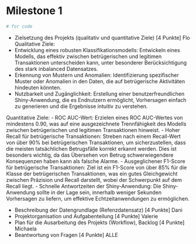 # Milestone 1 

```r
# for code
```
* Zielsetzung des Projekts (qualitativ und quantitative Ziele) [4 Punkte] Flo
Qualitative Ziele:
- Entwicklung eines robusten Klassifikationsmodells: Entwickeln eines Modells, das effektiv zwischen betrügerischen und legitimen Transaktionen unterscheiden kann, unter besonderer Berücksichtigung des stark inbalanced Datensatzes.
- Erkennung von Mustern und Anomalien: Identifizierung spezifischer Muster oder Anomalien in den Daten, die auf betrügerische Aktivitäten hindeuten könnten.
- Nutzbarkeit und Zugänglichkeit: Erstellung einer benutzerfreundlichen Shiny-Anwendung, die es Endnutzern ermöglicht, Vorhersagen einfach zu generieren und die Ergebnisse intuitiv zu verstehen.

Quantitative Ziele:
- ROC AUC-Wert: Erzielen eines ROC AUC-Wertes von mindestens 0.90, was auf eine ausgezeichnete Trennfähigkeit des Modells zwischen betrügerischen und legitimen Transaktionen hinweist.
- Hoher Recall für betrügerische Transaktionen: Streben nach einem Recall-Wert von über 90% bei betrügerischen Transaktionen, um sicherzustellen, dass die meisten tatsächlichen Betrugsfälle korrekt erkannt werden. Dies ist besonders wichtig, da das Übersehen von Betrug schwerwiegendere Konsequenzen haben kann als falsche Alarme.
- Ausgeglichener F1-Score für betrügerische Transaktionen: Ziel ist ein F1-Score von über 85% für die Klasse der betrügerischen Transaktionen, was ein gutes Gleichgewicht zwischen Präzision und Recall darstellt, wobei der Schwerpunkt auf dem Recall liegt.
- Schnelle Antwortzeiten der Shiny-Anwendung: Die Shiny-Anwendung sollte in der Lage sein, innerhalb weniger Sekunden Vorhersagen zu liefern, um effektive Echtzeitanwendungen zu ermöglichen.

* Beschreibung der Datengrundlage (Refenzdatensatz) [4 Punkte] Dani
* Projektorganisation und Aufgabenteilung [4 Punkte] Valerie
* Plan für die Ausarbeitung des Projekts (Workflow), Backlog [4 Punkte]  Michaela
* Beantwortung von Fragen [4 Punkte] ALLE 
